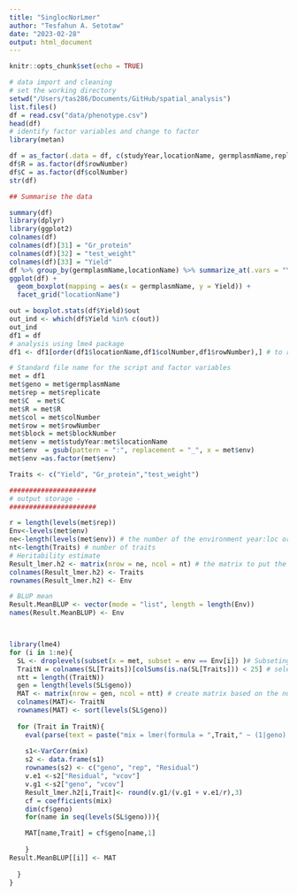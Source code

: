 ```yaml
---
title: "SinglocNorLmer"
author: "Tesfahun A. Setotaw"
date: "2023-02-28"
output: html_document
---
```


```r
knitr::opts_chunk$set(echo = TRUE)
```

```r
# data import and cleaning 
# set the working directory 
setwd("/Users/tas286/Documents/GitHub/spatial_analysis")
list.files()
df = read.csv("data/phenotype.csv")
head(df)
# identify factor variables and change to factor
library(metan)

df = as_factor(.data = df, c(studyYear,locationName, germplasmName,replicate, blockNumber))
df$R = as.factor(df$rowNumber)
df$C = as.factor(df$colNumber)
str(df)

## Summarise the data

summary(df)
library(dplyr)
library(ggplot2)
colnames(df)
colnames(df)[31] = "Gr_protein"
colnames(df)[32] = "test_weight"
colnames(df)[33] = "Yield"
df %>% group_by(germplasmName,locationName) %>% summarize_at(.vars = "Yield", .funs = c(min,max,mean))
ggplot(df) +
  geom_boxplot(mapping = aes(x = germplasmName, y = Yield)) +
  facet_grid("locationName")

out = boxplot.stats(df$Yield)$out
out_ind <- which(df$Yield %in% c(out))
out_ind
df1 = df
# analysis using lme4 package 
df1 <- df1[order(df1$locationName,df1$colNumber,df1$rowNumber),] # to reorder the row and column

# Standard file name for the script and factor variables 
met = df1
met$geno = met$germplasmName
met$rep = met$replicate
met$C  = met$C
met$R = met$R
met$col = met$colNumber
met$row = met$rowNumber
met$block = met$blockNumber
met$env = met$studyYear:met$locationName
met$env  = gsub(pattern = ":", replacement = "_", x = met$env)
met$env =as.factor(met$env)
```


```r
Traits <- c("Yield", "Gr_protein","test_weight") 

######################
# output storage - 
######################

r = length(levels(met$rep))
Env<-levels(met$env)
ne<-length(levels(met$env)) # the number of the environment year:loc or location
nt<-length(Traits) # number of traits 
# Heritability estimate 
Result_lmer.h2 <- matrix(nrow = ne, ncol = nt) # the matrix to put the h2
colnames(Result_lmer.h2) <- Traits
rownames(Result_lmer.h2) <- Env

# BLUP mean
Result.MeanBLUP <- vector(mode = "list", length = length(Env)) 
names(Result.MeanBLUP) <- Env



library(lme4)
for (i in 1:ne){
  SL <- droplevels(subset(x = met, subset = env == Env[i]) )# Subseting the data for each env
  TraitN = colnames(SL[Traits])[colSums(is.na(SL[Traits])) < 25] # selecting the trait without NA
  ntt = length((TraitN))
  gen = length(levels(SL$geno))
  MAT <- matrix(nrow = gen, ncol = ntt) # create matrix based on the number of traits
  colnames(MAT)<- TraitN
  rownames(MAT) <- sort(levels(SL$geno))
  
  for (Trait in TraitN){
    eval(parse(text = paste("mix = lmer(formula = ",Trait," ~ (1|geno) + (1|rep), data = SL)")))
    
    s1<-VarCorr(mix)
    s2 <- data.frame(s1)
    rownames(s2) <- c("geno", "rep", "Residual")
    v.e1 <-s2["Residual", "vcov"]
    v.g1 <-s2["geno", "vcov"]
    Result_lmer.h2[i,Trait]<- round(v.g1/(v.g1 + v.e1/r),3)
    cf = coefficients(mix)
    dim(cf$geno)
    for(name in seq(levels(SL$geno))){

    MAT[name,Trait] = cf$geno[name,1]
    
    }
Result.MeanBLUP[[i]] <- MAT
    
  }
}
```
